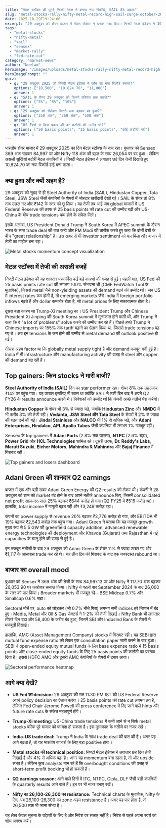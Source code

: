 ```yaml
---
title: "मेटल स्टॉक्स की धूम! निफ्टी मेटल ने बनाया नया रिकॉर्ड, SAIL 8% उछला"
slug: "metal-stocks-rally-nifty-metal-record-high-sail-surge-october-2025"
date: 2025-10-29T19:24:00
excerpt: "29 अक्टूबर को शेयर बाजार में मेटल सेक्टर ने धमाल मचा दिया। निफ्टी मेटल इंडेक्स ने 10,824 का नया रिकॉर्ड बनाया, जबकि SAIL के शेयर 8% तक उछले। जानिए इस तेजी के पीछे की असली वजहें।"
tags:
  - "metal-stocks"
  - "nifty-metal"
  - "sail"
  - "sensex"
  - "market-rally"
  - "fed-rate-cut"
category: "market-news"
author: "Neelam"
heroImage: "/images/uploads/metal-stocks-rally-nifty-metal-record-high-sail-surge-october-2025/hero-image.jpg"
heroImagePrompt: ""
quiz:
  - q: "29 अक्टूबर 2025 को निफ्टी मेटल इंडेक्स ने कौन सा नया रिकॉर्ड बनाया?"
    options: ["10,500", "10,824.70", "11,000"]
    answer: 1
  - q: "SAIL के शेयर 29 अक्टूबर को कितने प्रतिशत तक उछले?"
    options: ["5%", "8%", "10%"]
    answer: 1
  - q: "29 अक्टूबर को सेंसेक्स कितने अंक बढ़कर बंद हुआ?"
    options: ["250 अंक", "369 अंक", "500 अंक"]
    answer: 1
  - q: "US Fed से किस प्रकार की दर कटौती की उम्मीद थी?"
    options: ["50 basis points", "25 basis points", "कोई कटौती नहीं"]
    answer: 1
---
```


भारतीय शेयर बाजार में 29 अक्टूबर 2025 का दिन मेटल स्टॉक्स के नाम रहा। बुधवार को Sensex 369 अंक चढ़कर 84,997 पर और Nifty 118 अंक की बढ़त के साथ 26,054 पर बंद हुआ। लेकिन असली सुर्खियां बटोरीं मेटल कंपनियों ने। निफ्टी मेटल इंडेक्स ने लगातार छठे दिन तेजी दिखाते हुए 10,824.70 का नया रिकॉर्ड हाई बना डाला।

## क्या हुआ और क्यों अहम है?

29 अक्टूबर को सुबह से ही Steel Authority of India (SAIL), Hindustan Copper, Tata Steel, JSW Steel जैसी कंपनियों के शेयरों में जोरदार खरीदारी देखी गई। SAIL के शेयर तो 8% तक उछल गए और ₹142 के स्तर को छू लिया। यह तेजी तब आई जब global बाजारों में US Federal Reserve की तरफ से 25 basis points की rate cut की उम्मीद बढ़ी और US-China के बीच trade tensions कम होने के संकेत मिले।

इसके अलावा, US President Donald Trump ने South Korea में APEC summit के दौरान भारत के साथ trade deal की बात कही और PM Modi की तारीफ करते हुए कहा कि दोनों देशों के बीच "great relationship" है। इस खबर से भी investor sentiment को बल मिला और बाजार में तेजी का माहौल बना रहा।

![Metal stocks momentum concept visualization](/images/uploads/metal-stocks-rally-nifty-metal-record-high-sail-surge-october-2025/metal-stocks-surge-visualization.png)

## मेटल स्टॉक्स में तेजी की असली वजहें

निफ्टी मेटल इंडेक्स की यह शानदार परफॉर्मेंस कई बड़े कारणों की वजह से हुई। पहली बात, US Fed की 25 basis points rate cut की लगभग 100% संभावना थी (CME FedWatch Tool के मुताबिक), जिससे metal जैसे non-yielding assets की demand बढ़ने की उम्मीद थी। जब US में interest rates कम होती हैं, तो emerging markets जैसे India में foreign portfolio inflows बढ़ते हैं और dollar कमजोर होता है, जो metal prices के लिए सकारात्मक होता है।

दूसरा बड़ा कारण था Trump-Xi meeting का। US President Trump और Chinese President Xi Jinping की South Korea summit में मुलाकात होने वाली थी, और Trump ने कहा कि वे "a lot of problems" solve करने की उम्मीद कर रहे हैं। पिछले हफ्ते Trump ने Chinese imports पर 155% तक tariff बढ़ाने का ऐलान किया था, जिससे trade tensions बढ़ गए थे। अब इन tensions के कम होने की उम्मीद से metal demand की outlook positive हो गई।

तीसरा अहम factor था कि globally metal supply tight है और demand मजबूत बनी हुई है। India में भी infrastructure और manufacturing activity की वजह से steel और copper की demand बढ़ रही है।

## Top gainers: किन stocks ने मारी बाजी?

**Steel Authority of India (SAIL)** दिन का star performer रहा। शेयर 8% तक उछलकर ₹142 पर पहुंच गया। यह उछाल इसलिए भी खास था क्योंकि SAIL ने उसी दिन बाद में अपने Q2 FY26 के results announce करने थे। निवेशकों को उम्मीद थी कि कंपनी अच्छे नतीजे पेश करेगी।

**Hindustan Copper** के शेयर भी 3% से ज्यादा चढ़े, जबकि **Hindustan Zinc** और **NMDC** में भी करीब 3% की तेजी रही। **Vedanta, JSW Steel और Tata Steel** के शेयरों में 2% से ज्यादा की बढ़त दर्ज की गई। **Jindal Stainless** और **NALCO** भी 1% से अधिक चढ़े, और **Adani Enterprises, Hindalco, APL Apollo Tubes** जैसी कंपनियां भी लगभग 1% मजबूत रहीं।

Sensex के top gainers में **Adani Ports** (2.8% तक उछला), **NTPC** (2.6% चढ़ा), **Power Grid** और **HCL Technologies** शामिल रहे। दूसरी तरफ, **Dr. Reddy's Labs**, **Maruti Suzuki**, **Eicher Motors**, **Mahindra & Mahindra** और **Bajaj Finance** में गिरावट रही।

![Top gainers and losers dashboard](/images/uploads/metal-stocks-rally-nifty-metal-record-high-sail-surge-october-2025/market-movers-dashboard.png)

## Adani Green की शानदार Q2 earnings

बाजार में एक और बड़ी खबर Adani Green Energy की Q2 results को लेकर थी। कंपनी ने 28 अक्टूबर को शाम को market बंद होने के बाद अपने नतीजे announce किए, जिसमें consolidated net profit साल-दर-साल 25% बढ़कर ₹644 करोड़ हो गया (Q2 FY25 में ₹515 करोड़ था)। हालांकि, total income में मामूली बढ़त रही और ₹3,249 करोड़ रहा।

कंपनी का power supply से revenue 20% बढ़कर ₹2,776 करोड़ हो गया, और EBITDA भी 19% बढ़कर ₹2,543 करोड़ तक पहुंच गया। Adani Green ने बताया कि यह मजबूत growth मुख्य रूप से 5.5 GW की greenfield capacity addition, advanced renewable energy technologies की deployment और Khavda (Gujarat) तथा Rajasthan में नई capacities के चालू होने की वजह से हुई है।

इन मजबूत नतीजों के बाद 29 अक्टूबर को Adani Green के शेयर 11% से ज्यादा उछल गए और ₹1,117 के आसपास trade कर रहे थे। यह तीन दिन की गिरावट के बाद एक जबरदस्त rebound था।

## बाजार का overall mood

बुधवार को Sensex ने 369 अंक की तेजी के साथ 84,997.13 पर और Nifty ने 117.70 अंक बढ़कर 26,053.90 पर कारोबार समाप्त किया। Nifty ने पहली बार September 2024 के बाद 26,000 के स्तर को पार किया। Broader markets भी मजबूत रहे—BSE Midcap 0.7% और Smallcap 0.6% चढ़ा।

Sectoral मोर्चे पर, auto को छोड़कर (जो 0.7% नीचे गिरा) लगभग सभी indices हरे निशान में बंद हुए। Media, Metal और Oil & Gas सेक्टर्स ने 1-2% की तेजी दिखाई। Nifty Bank भी लगातार तीसरे दिन बढ़ा और 58,400 के करीब बंद हुआ, जिसमें SBI और IndusInd Bank के शेयरों ने मजबूती दिखाई।

हालांकि, AMC (Asset Management Company) stocks में गिरावट रही। यह SEBI द्वारा mutual fund expense ratio को लेकर एक consultation paper जारी करने के बाद हुआ। SEBI ने open-ended equity mutual funds के लिए base expense ratio में 15 basis points और close-ended equity funds के लिए 25 basis points की कटौती का प्रस्ताव दिया है। इससे HDFC AMC और दूसरी AMC कंपनियों के शेयरों में दबाव आया।

![Sectoral performance heatmap](/images/uploads/metal-stocks-rally-nifty-metal-record-high-sail-surge-october-2025/sectoral-heatmap.png)

## आगे क्या देखें?

- **US Fed का decision:** 29 अक्टूबर की रात 11:30 PM IST को US Federal Reserve अपने policy decision का ऐलान करेगा। 25 basis points की rate cut लगभग तय है, लेकिन Fed Chair Jerome Powell की press conference में दिए जाने वाले hints और future rate cuts के संकेत महत्वपूर्ण होंगे।

- **Trump-Xi meeting:** US-China trade tensions में कमी आने से न सिर्फ metal stocks बल्कि पूरे बाजार को फायदा हो सकता है। इस मुलाकात के नतीजे पर नजर रखें।

- **India-US trade deal:** Trump ने India के साथ trade deal की बात की है। अगर यह आगे बढ़ता है, तो यह भारतीय बाजारों के लिए बड़ा positive होगा।

- **Metal stocks की technical position:** निफ्टी मेटल इंडेक्स ने लगातार छह दिन तेजी दिखाई है और 4% से अधिक बढ़ा है। अगर यह momentum बना रहता है, तो और upside संभव है। लेकिन कुछ analysts मान रहे हैं कि overbought conditions की वजह से short-term profit booking भी हो सकती है।

- **Q2 earnings season:** आने वाले दिनों में ITC, NTPC, Cipla, DLF जैसी बड़ी कंपनियों के quarterly results आने वाले हैं। इन पर भी नजर बनाए रखें।

- **Nifty का 26,100-26,300 का resistance:** Technical charts के मुताबिक, Nifty के लिए अब 26,100-26,300 का zone अहम resistance है। अगर यह पार होता है, तो 26,500 तक भी जाना संभव है।

यह लेख केवल सूचना के उद्देश्यों के लिए है और निवेश पर सलाह नहीं है। निवेश से पहले अपना स्वयं का शोध अवश्य करें।
